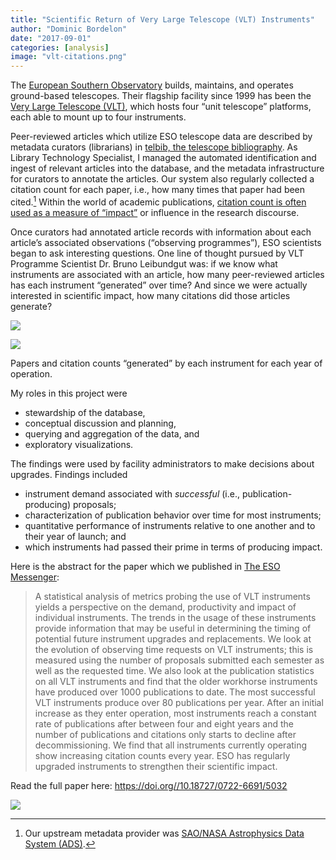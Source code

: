 ```yaml
---
title: "Scientific Return of Very Large Telescope (VLT) Instruments"
author: "Dominic Bordelon"
date: "2017-09-01"
categories: [analysis]
image: "vlt-citations.png"
---
```


The [European Southern Observatory](https://www.eso.org/public/) builds, maintains, and operates ground-based telescopes. Their flagship facility since 1999 has been the [Very Large Telescope (VLT)](https://en.wikipedia.org/wiki/Very_Large_Telescope), which hosts four "unit telescope" platforms, each able to mount up to four instruments.

Peer-reviewed articles which utilize ESO telescope data are described by metadata curators (librarians) in [telbib, the telescope bibliography](https://telbib.eso.org/). As Library Technology Specialist, I managed the automated identification and ingest of relevant articles into the database, and the metadata infrastructure for curators to annotate the articles. Our system also regularly collected a citation count for each paper, i.e., how many times that paper had been cited.[^1] Within the world of academic publications, [citation count is often used as a measure of "impact"](https://en.wikipedia.org/wiki/Citation_impact) or influence in the research discourse.

[^1]: Our upstream metadata provider was [SAO/NASA Astrophysics Data System (ADS)](https://ui.adsabs.harvard.edu/).

Once curators had annotated article records with information about each article's associated observations ("observing programmes"), ESO scientists began to ask interesting questions. One line of thought pursued by VLT Programme Scientist Dr. Bruno Leibundgut was: if we know what instruments are associated with an article, how many peer-reviewed articles has each instrument "generated" over time? And since we were actually interested in scientific impact, how many citations did those articles generate?

::: {#fig-citations layout-ncol="2"}
![](vlt-papers.png)

![](vlt-citations.png)

Papers and citation counts "generated" by each instrument for each year of operation.
:::

My roles in this project were

-   stewardship of the database,
-   conceptual discussion and planning,
-   querying and aggregation of the data, and
-   exploratory visualizations.

The findings were used by facility administrators to make decisions about upgrades. Findings included

-   instrument demand associated with *successful* (i.e., publication-producing) proposals;
-   characterization of publication behavior over time for most instruments;
-   quantitative performance of instruments relative to one another and to their year of launch; and
-   which instruments had passed their prime in terms of producing impact.

Here is the abstract for the paper which we published in [The ESO Messenger](https://www.eso.org/sci/publications/messenger/):

> A statistical analysis of metrics probing the use of VLT instruments yields a perspective on the demand, productivity and impact of individual instruments. The trends in the usage of these instruments provide information that may be useful in determining the timing of potential future instrument upgrades and replacements. We look at the evolution of observing time requests on VLT instruments; this is measured using the number of proposals submitted each semester as well as the requested time. We also look at the publication statistics on all VLT instruments and find that the older workhorse instruments have produced over 1000 publications to date. The most successful VLT instruments produce over 80 publications per year. After an initial increase as they enter operation, most instruments reach a constant rate of publications after between four and eight years and the number of publications and citations only starts to decline after decommissioning. We find that all instruments currently operating show increasing citation counts every year. ESO has regularly upgraded instruments to strengthen their scientific impact.

Read the full paper here: <https://doi.org//10.18727/0722-6691/5032>

![](vlt-demand.png){fig-align="center"}
